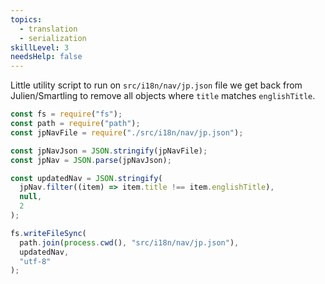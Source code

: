 ```yaml
---
topics:
  - translation
  - serialization
skillLevel: 3
needsHelp: false
---
```


Little utility script to run on `src/i18n/nav/jp.json` file we get back from Julien/Smartling to remove all objects where `title` matches `englishTitle`.

```js
const fs = require("fs");
const path = require("path");
const jpNavFile = require("./src/i18n/nav/jp.json");

const jpNavJson = JSON.stringify(jpNavFile);
const jpNav = JSON.parse(jpNavJson);

const updatedNav = JSON.stringify(
  jpNav.filter((item) => item.title !== item.englishTitle),
  null,
  2
);

fs.writeFileSync(
  path.join(process.cwd(), "src/i18n/nav/jp.json"),
  updatedNav,
  "utf-8"
);
```
